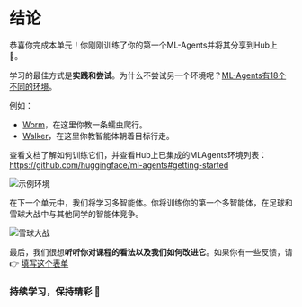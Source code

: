 # 结论

恭喜你完成本单元！你刚刚训练了你的第一个ML-Agents并将其分享到Hub上 🥳。

学习的最佳方式是**实践和尝试**。为什么不尝试另一个环境呢？[ML-Agents有18个不同的环境](https://github.com/Unity-Technologies/ml-agents/blob/develop/docs/Learning-Environment-Examples.md)。

例如：
- [Worm](https://singularite.itch.io/worm)，在这里你教一条蠕虫爬行。
- [Walker](https://singularite.itch.io/walker)，在这里你教智能体朝着目标行走。

查看文档了解如何训练它们，并查看Hub上已集成的MLAgents环境列表：https://github.com/huggingface/ml-agents#getting-started

<img src="https://huggingface.co/datasets/huggingface-deep-rl-course/course-images/resolve/main/en/unit5/envs-unity.jpeg" alt="示例环境"/>


在下一个单元中，我们将学习多智能体。你将训练你的第一个多智能体，在足球和雪球大战中与其他同学的智能体竞争。

<img src="https://huggingface.co/datasets/huggingface-deep-rl-course/course-images/resolve/main/en/unit7/snowballfight.gif" alt="雪球大战"/>

最后，我们很想**听听你对课程的看法以及我们如何改进它**。如果你有一些反馈，请 👉 [填写这个表单](https://forms.gle/BzKXWzLAGZESGNaE9)

### 持续学习，保持精彩 🤗

